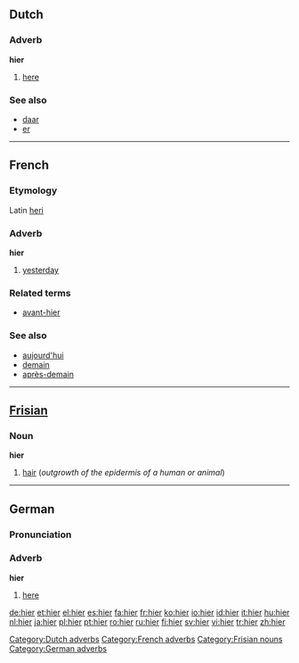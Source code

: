 {{see|hier-}}

==Dutch==
=== Adverb===
'''hier'''

#[[here]]

===See also===
*[[daar]]
*[[er]]

[[Category:Dutch adverbs]]

----

==French==
===Etymology===
Latin [[heri]]
=== Adverb===
'''hier'''

#[[yesterday]]

===Related terms===
*[[avant-hier]]

===See also===
*[[aujourd'hui]]
*[[demain]]
*[[après-demain]]

[[Category:French adverbs]]
----
==[[Frisian]]==
=== Noun ===
'''hier'''

# [[hair]] (''outgrowth of the epidermis of a human or animal'')

[[Category:Frisian nouns]]
----

==German==
===Pronunciation===
{{IPA|[hiːɐ]}}
===Adverb===
'''hier'''

#[[here]]

[[Category:German adverbs]]

[[de:hier]]
[[et:hier]]
[[el:hier]]
[[es:hier]]
[[fa:hier]]
[[fr:hier]]
[[ko:hier]]
[[io:hier]]
[[id:hier]]
[[it:hier]]
[[hu:hier]]
[[nl:hier]]
[[ja:hier]]
[[pl:hier]]
[[pt:hier]]
[[ro:hier]]
[[ru:hier]]
[[fi:hier]]
[[sv:hier]]
[[vi:hier]]
[[tr:hier]]
[[zh:hier]]
